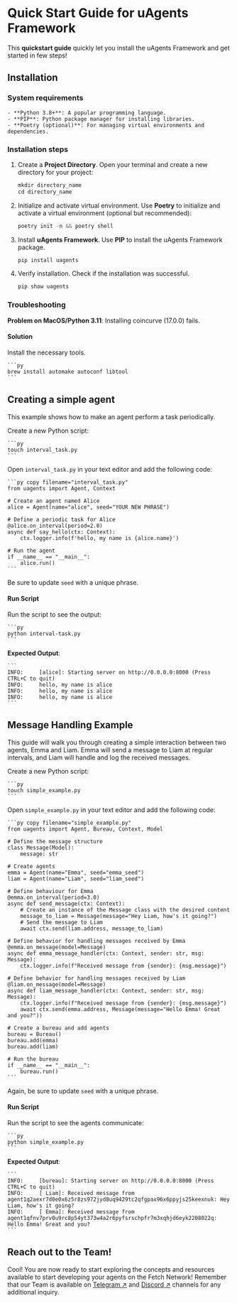 # Quick Start Guide for uAgents Framework

This **quickstart guide** quickly let you install the uAgents Framework and get started in few steps!

## Installation

### System requirements

    - **Python 3.8+**: A popular programming language.
    - **PIP**: Python package manager for installing libraries.
    - **Poetry (optional)**: For managing virtual environments and dependencies.

### Installation steps

1. Create a **Project Directory**. Open your terminal and create a new directory for your project:

    ```py
    mkdir directory_name
    cd directory_name
    ```

2. Initialize and activate virtual environment. Use **Poetry** to initialize and activate a virtual environment (optional but recommended):

    ```py
    poetry init -n && poetry shell
    ```

3. Install **uAgents Framework**. Use **PIP** to install the uAgents Framework package.

    ```py
    pip install uagents
    ```

4. Verify installation. Check if the installation was successful.

    ```py
    pip show uagents
    ```

### Troubleshooting

**Problem on MacOS/Python 3.11**: Installing coincurve (17.0.0) fails.

#### Solution

Install the necessary tools.

    ```py
    brew install automake autoconf libtool
    ```

## Creating a simple agent

This example shows how to make an agent perform a task periodically.

Create a new Python script:

    ```py
    touch interval_task.py
    ```

Open `interval_task.py` in your text editor and add the following code:

    ```py copy filename="interval_task.py"
    from uagents import Agent, Context

    # Create an agent named Alice
    alice = Agent(name="alice", seed="YOUR NEW PHRASE")

    # Define a periodic task for Alice
    @alice.on_interval(period=2.0)
    async def say_hello(ctx: Context):
        ctx.logger.info(f'hello, my name is {alice.name}')

    # Run the agent
    if __name__ == "__main__":
        alice.run()
    ```

Be sure to update `seed` with a unique phrase.

#### Run Script

Run the script to see the output:

    ```py
    python interval-task.py
    ```

**Expected Output**:

    ```
    INFO:     [alice]: Starting server on http://0.0.0.0:8000 (Press CTRL+C to quit)
    INFO:     hello, my name is alice
    INFO:     hello, my name is alice
    INFO:     hello, my name is alice
    ```

## Message Handling Example

This guide will walk you through creating a simple interaction between two agents, Emma and Liam. Emma will send a message to Liam at regular intervals, and Liam will handle and log the received messages.

Create a new Python script:

    ```py
    touch simple_example.py
    ```

Open `simple_example.py` in your text editor and add the following code:

    ```py copy filename="simple_example.py"
    from uagents import Agent, Bureau, Context, Model

    # Define the message structure
    class Message(Model):
        message: str

    # Create agents
    emma = Agent(name="Emma", seed="emma_seed")
    liam = Agent(name="Liam", seed="liam_seed")

    # Define behaviour for Emma
    @emma.on_interval(period=3.0)
    async def send_message(ctx: Context):
        # Create an instance of the Message class with the desired content
        message_to_liam = Message(message="Hey Liam, how's it going?")
        # Send the message to Liam
        await ctx.send(liam.address, message_to_liam)

    # Define behavior for handling messages received by Emma
    @emma.on_message(model=Message)
    async def emma_message_handler(ctx: Context, sender: str, msg: Message):
        ctx.logger.info(f"Received message from {sender}: {msg.message}")

    # Define behavior for handling messages received by Liam
    @liam.on_message(model=Message)
    async def liam_message_handler(ctx: Context, sender: str, msg: Message):
        ctx.logger.info(f"Received message from {sender}: {msg.message}")
        await ctx.send(emma.address, Message(message="Hello Emma! Great and you?"))

    # Create a bureau and add agents
    bureau = Bureau()
    bureau.add(emma)
    bureau.add(liam)

    # Run the bureau
    if __name__ == "__main__":
        bureau.run()
    ```

Again, be sure to update `seed` with a unique phrase.

#### Run Script

Run the script to see the agents communicate:

    ```py
    python simple_example.py
    ```

**Expected Output**:

    ```
    INFO:     [bureau]: Starting server on http://0.0.0.0:8000 (Press CTRL+C to quit)
    INFO:     [ Liam]: Received message from agent1q2aexr7d0e0x6z5r8zs972jyd8uq9429tc2qfgpax96x6ppyjs25keexnuk: Hey Liam, how's it going?
    INFO:     [ Emma]: Received message from agent1qfnv7prv0u9rc8p54yt373w4a2r6pyfsrschpfr7m3xqhjd6eyk2208022q: Hello Emma! Great and you?
    ```

## Reach out to the Team!

Cool! You are now ready to start exploring the concepts and resources available to start developing your agents on the Fetch Network!
Remember that our Team is available on [Telegram ↗️](https://t.me/fetch_ai) and [Discord ↗️](https://discord.gg/fetchai) channels for any additional inquiry.
